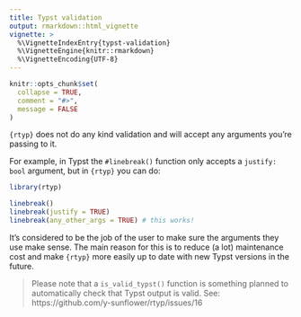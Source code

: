```yaml
---
title: Typst validation
output: rmarkdown::html_vignette
vignette: >
  %\VignetteIndexEntry{typst-validation}
  %\VignetteEngine{knitr::rmarkdown}
  %\VignetteEncoding{UTF-8}
---
```


```r
knitr::opts_chunk$set(
  collapse = TRUE,
  comment = "#>",
  message = FALSE
)
```



`{rtyp}` does not do any kind validation and will accept any arguments you're passing to it.

For example, in Typst the `#linebreak()` function only accepts a `justify: bool` argument, but in `{rtyp}` you can do:

```r
library(rtyp)

linebreak()
linebreak(justify = TRUE)
linebreak(any_other_args = TRUE) # this works!
```

It's considered to be the job of the user to make sure the arguments they use make sense. The main reason for this is to reduce (a lot) maintenance cost and make `{rtyp}` more easily up to date with new Typst versions in the future.

> Please note that a `is_valid_typst()` function is something planned to automatically check that Typst output is valid. See: https://github.com/y-sunflower/rtyp/issues/16